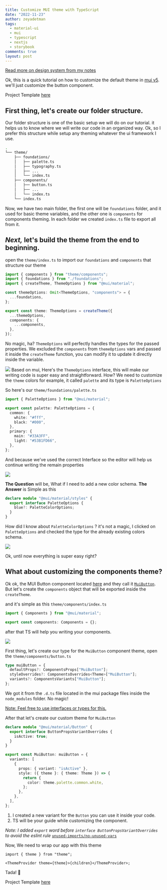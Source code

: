 ```yaml
---
title: Customize MUI theme with TypeScript
date: "2022-11-23"
author: zeyadetman
tags:
  - material-ui
  - mui
  - typescript
  - nextjs
  - storybook
comments: true
layout: post
---
```


[Read more on design system from my notes](https://notes.zeyadetman.com/frontend/design-systems)

Ok, this is a quick tutorial on how to customize the default theme in [mui v5](https://mui.com/material-ui/getting-started/overview/). we'll just customize the button component.

Project Template [here](https://github.com/zeyadetman/ts-mui-nextjs-storybook-boilerplate)

## First thing, let's create our folder structure.

Our folder structure is one of the basic setup we will do on our tutorial. it helps us to know where we will write our code in an organized way.
Ok, so I prefer this structure while setup any theming whatever the ui framework I use.

```bash
.
└── theme/
    ├── foundations/
    │   ├── palette.ts
    │   ├── typography.ts
    │   ├── ...
    │   └── index.ts
    ├── components/
    │   ├── button.ts
    │   ├── ...
    │   └── index.ts
    └── index.ts
```

Now, we have two main folder, the first one will be `foundations` folder, and it used for basic theme variables, and the other one is `components` for components theming.
In each folder we created `index.ts` file to export all from it.

## _Next,_ let's build the theme from the end to beginning.

open the `theme/index.ts` to import our `foundations` and `components` that structure our theme

```ts
import { components } from "theme/components";
import { foundations } from "./foundations";
import { createTheme, ThemeOptions } from "@mui/material";

const themeOptions: Omit<ThemeOptions, "components"> = {
  ...foundations,
};

export const theme: ThemeOptions = createTheme({
  ...themeOptions,
  components: {
    ...components,
  },
});
```

No magic, ha?
`ThemeOptions` will perfectly handles the types for the passed properties. We excluded the `components` from `themeOptions` vars and passed it inside the `createTheme` function, you can modify it to update it directly inside the variable.

![](/assets/Pasted%20image%2020221123060835.png) Based on mui, Here's the `ThemeOptions` interface, this will make our writing code is super easy and straightforward. How?
We need to customize the `theme` colors for example, it called `palette` and its type is `PaletteOptions`

So here's our `theme/foundations/palette.ts`

```ts
import { PaletteOptions } from "@mui/material";

export const palette: PaletteOptions = {
  common: {
    white: "#fff",
    black: "#000",
  },
  primary: {
    main: "#33A3FF",
    light: "#53B1FD66",
  },
};
```

And because we've used the correct Interface so the editor will help us continue writing the remain properties

![](/assets/Pasted%20image%2020221123061345.png)

**The Question** will be, What if I need to add a new color schema.
**The Answer** is Simple as this

```ts
declare module "@mui/material/styles" {
  export interface PaletteOptions {
    blue?: PaletteColorOptions;
  }
}
```

How did I know about `PaletteColorOptions` ? it's not a magic, I clicked on `PaletteOptions` and checked the type for the already existing colors schema.

![](/assets/Pasted%20image%2020221123061927.png)

Ok, until now everything is super easy right?

## What about customizing the components theme?

Ok ok, the MUI Button component located [here](https://mui.com/material-ui/react-button/) and they call it [`MuiButton`](https://mui.com/material-ui/api/button/#component-name).
But let's create the `components` object that will be exported inside the `createTheme`.

and it's simple as this `theme/components/index.ts`

```ts
import { Components } from "@mui/material";

export const components: Components = {};
```

after that TS will help you writing your components.

![](/assets/Pasted%20image%2020221123062847.png)

First thing, let's create our type for the `MuiButton` component theme, open the `theme/components/button.ts`

```ts
type muiButton = {
  defaultProps?: ComponentsProps["MuiButton"];
  styleOverrides?: ComponentsOverrides<Theme>["MuiButton"];
  variants?: ComponentsVariants["MuiButton"];
};
```

We got it from the `.d.ts` file located in the mui package files inside the `node_modules` folder. No magic!

[Note: Feel free to use interfaces or types for this.](https://www.typescriptlang.org/docs/handbook/2/everyday-types.html#differences-between-type-aliases-and-interfaces)

After that let's create our custom theme for `MuiButton`

```ts
declare module "@mui/material/Button" {
  export interface ButtonPropsVariantOverrides {
    isActive: true;
  }
}

export const MuiButton: muiButton = {
  variants: [
    {
      props: { variant: "isActive" },
      style: ({ theme }: { theme: Theme }) => {
        return {
          color: theme.palette.common.white,
        };
      },
    },
  ],
};
```

1. I created a new variant for the `Button` you can use it inside your code.
2. TS will be your guide while customizing the component.

_Note: I added `export` word before `interface ButtonPropsVariantOverrides` to avoid the eslint rule_ [`unused-imports/no-unused-vars`](https://github.com/sweepline/eslint-plugin-unused-imports/blob/master/docs/rules/no-unused-imports.md)

Now, We need to wrap our app with this theme

```tsx
import { theme } from "theme";

<ThemeProvider theme={theme}>{children}</ThemeProvider>;
```

Tada! 🎉

Project Template [here](https://github.com/zeyadetman/ts-mui-nextjs-storybook-boilerplate)
